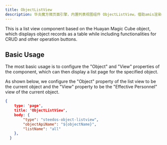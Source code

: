 ```yaml
---
title: ObjectListView
description: 华炎魔方微页面引擎，内置列表视图组件 ObjectListView，借助amis渲染器，可以帮助开发人员快速生成一个功能完善的列表视图组件。
---
```


This is a list view component based on the Huayan Magic Cube object, which displays object records as a table while including functionalities for CRUD and other operation buttons.

## Basic Usage

The most basic usage is to configure the "Object" and "View" properties of the component, which can then display a list page for the specified object.

As shown below, we configure the "Object" property of the list view to be the current object and the "View" property to be the "Effective Personnel" view of the current object.

```json
{
    type: 'page',
    title: 'ObjectListView',
    body: {
        "type": "steedos-object-listview",
        "objectApiName": "${objectName}",
        "listName": "all"
    },
  }
```
